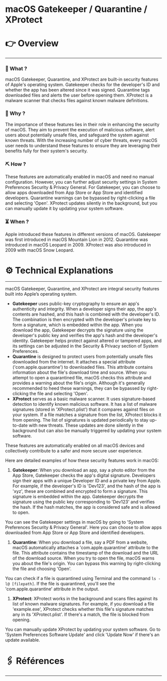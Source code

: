 # macOS Gatekeeper / Quarantine / XProtect


# 👉 Overview

---

### 👀 What ?

macOS Gatekeeper, Quarantine, and XProtect are built-in security features of Apple's operating system. Gatekeeper checks for the developer's ID and whether the app has been altered since it was signed. Quarantine tags downloaded files and alerts the user before opening them. XProtect is a malware scanner that checks files against known malware definitions.


### 🧐 Why ?

The importance of these features lies in their role in enhancing the security of macOS. They aim to prevent the execution of malicious software, alert users about potentially unsafe files, and safeguard the system against known threats. With the increasing number of cyber threats, every macOS user needs to understand these features to ensure they are leveraging their benefits fully for their system's security.


### ⛏️ How ?

These features are automatically enabled in macOS and need no manual configuration. However, you can further adjust security settings in System Preferences Security & Privacy General. For Gatekeeper, you can choose to allow apps downloaded from App Store or App Store and identified developers. Quarantine warnings can be bypassed by right-clicking a file and selecting 'Open'. XProtect updates silently in the background, but you can manually update it by updating your system software.


### ⏳ When ?

Apple introduced these features in different versions of macOS. Gatekeeper was first introduced in macOS Mountain Lion in 2012. Quarantine was introduced in macOS Leopard in 2009. XProtect was also introduced in 2009 with macOS Snow Leopard.


# ⚙️ Technical Explanations

---

macOS Gatekeeper, Quarantine, and XProtect are integral security features built into Apple’s operating system.

- **Gatekeeper** uses public-key cryptography to ensure an app's authenticity and integrity. When a developer signs their app, the app's contents are hashed, and this hash is combined with the developer's ID. The combination is then encrypted with the developer's private key to form a signature, which is embedded within the app. When you download the app, Gatekeeper decrypts the signature using the developer's public key and verifies the app's hash and the developer's identity. Gatekeeper helps protect against altered or tampered apps, and its settings can be adjusted in the Security & Privacy section of System Preferences.
- **Quarantine** is designed to protect users from potentially unsafe files downloaded from the internet. It attaches a special attribute ('com.apple.quarantine') to downloaded files. This attribute contains information about the file's download time and source. When you attempt to open a quarantined file, macOS checks this attribute and provides a warning about the file's origin. Although it's generally recommended to heed these warnings, they can be bypassed by right-clicking the file and selecting 'Open'.
- **XProtect** serves as a basic malware scanner. It uses signature-based detection to identify known malicious software. It has a list of malware signatures (stored in 'XProtect.plist') that it compares against files on your system. If a file matches a signature from the list, XProtect blocks it from opening. The list of signatures is updated periodically to stay up-to-date with new threats. These updates are done silently in the background but can also be manually triggered by updating your system software.

These features are automatically enabled on all macOS devices and collectively contribute to a safer and more secure user experience.

Here are detailed examples of how these security features work in macOS:

1. **Gatekeeper**: When you download an app, say a photo editor from the App Store, Gatekeeper checks the app's digital signature. Developers sign their apps with a unique Developer ID and a private key from Apple. For example, if the developer's ID is 'Dev123', and the hash of the app is 'xyz', these are combined and encrypted to form a signature. This signature is embedded within the app. Gatekeeper decrypts the signature using the public key corresponding to 'Dev123' and verifies the hash. If the hash matches, the app is considered safe and is allowed to open.

You can see the Gatekeeper settings in macOS by going to 'System Preferences Security & Privacy General'. Here you can choose to allow apps downloaded from App Store or App Store and identified developers.

1. **Quarantine**: When you download a file, say a PDF from a website, macOS automatically attaches a 'com.apple.quarantine' attribute to the file. This attribute contains the timestamp of the download and the URL of the download source. When you try to open the file, macOS warns you about the file's origin. You can bypass this warning by right-clicking the file and choosing 'Open'.

You can check if a file is quarantined using Terminal and the command `ls -l@ [filepath]`. If the file is quarantined, you'll see the 'com.apple.quarantine' attribute in the output.

1. **XProtect**: XProtect works in the background and scans files against its list of known malware signatures. For example, if you download a file 'example.exe', XProtect checks whether this file's signature matches any in its 'XProtect.plist'. If there's a match, the file is blocked from opening.

You can manually update XProtect by updating your system software. Go to 'System Preferences Software Update' and click 'Update Now' if there's an update available.

# 🖇️ Références

---